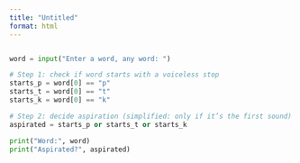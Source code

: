 ```yaml
---
title: "Untitled"
format: html
---
```


```python

```

```python
word = input("Enter a word, any word: ")

# Step 1: check if word starts with a voiceless stop
starts_p = word[0] == "p"
starts_t = word[0] == "t"
starts_k = word[0] == "k"

# Step 2: decide aspiration (simplified: only if it’s the first sound)
aspirated = starts_p or starts_t or starts_k

print("Word:", word)
print("Aspirated?", aspirated)
```

